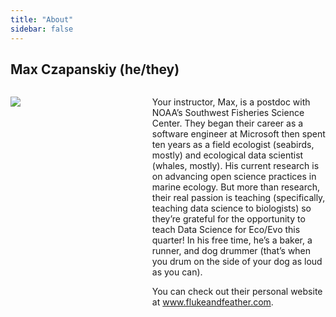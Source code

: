 ```yaml
---
title: "About"
sidebar: false
---
```


## Max Czapanskiy (he/they)

::: columns
::: {.column width="35%"}
![](img/czapanskiyheadshot.jpg)
:::

::: {.column width="5%"}
:::

::: {.column width="60%"}
Your instructor, Max, is a postdoc with NOAA's Southwest Fisheries Science Center. They began their career as a software engineer at Microsoft then spent ten years as a field ecologist (seabirds, mostly) and ecological data scientist (whales, mostly). His current research is on advancing open science practices in marine ecology. But more than research, their real passion is teaching (specifically, teaching data science to biologists) so they're grateful for the opportunity to teach Data Science for Eco/Evo this quarter! In his free time, he's a baker, a runner, and dog drummer (that's when you drum on the side of your dog as loud as you can).

You can check out their personal website at [www.flukeandfeather.com](www.flukeandfeather.com).
:::
:::
